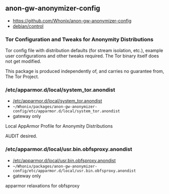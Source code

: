 == anon-gw-anonymizer-config ==

* https://github.com/Whonix/anon-gw-anonymizer-config
* [https://github.com/Whonix/anon-gw-anonymizer-config/blob/master/debian/control debian/control]
===  Tor Configuration and Tweaks for Anonymity Distributions ===

Tor config file with distribution defaults (for stream isolation, etc.),
example user configurations and other tweaks required. The Tor binary
itself does not get modified.

This package is produced independently of, and carries no guarantee from,
The Tor Project.
=== /etc/apparmor.d/local/system_tor.anondist ===

* [https://github.com/Whonix/anon-gw-anonymizer-config/blob/master/etc/apparmor.d/local/system_tor.anondist /etc/apparmor.d/local/system_tor.anondist]
* <code>~/Whonix/packages/anon-gw-anonymizer-config/etc/apparmor.d/local/system_tor.anondist</code>
* gateway only

Local AppArmor Profile for Anonymity Distributions

AUDIT desired.
=== /etc/apparmor.d/local/usr.bin.obfsproxy.anondist ===

* [https://github.com/Whonix/anon-gw-anonymizer-config/blob/master/etc/apparmor.d/local/usr.bin.obfsproxy.anondist /etc/apparmor.d/local/usr.bin.obfsproxy.anondist]
* <code>~/Whonix/packages/anon-gw-anonymizer-config/etc/apparmor.d/local/usr.bin.obfsproxy.anondist</code>
* gateway only

apparmor relaxations for obfsproxy
